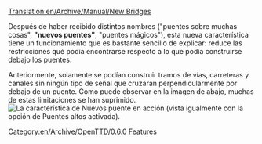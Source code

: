 [[Translation:en/Archive/Manual/New Bridges]]


Después de haber recibido distintos nombres ("puentes sobre muchas cosas", '''"nuevos puentes"''', "puentes mágicos"), esta nueva característica tiene un funcionamiento que es bastante sencillo de explicar: reduce las restricciones qué podía encontrarse respecto a lo que podía construirse debajo los puentes. 

Anteriormente, solamente se podían construir tramos de vías, carreteras y canales sin ningún tipo de señal que cruzaran perpendicularmente por debajo de un puente. Como puede observar en la imagen de abajo, muchas de estas limitaciones se han suprimido.
[[File:en/Manual/Bridges2 833.png|frame|center|La característica de Nuevos puente en acción (vista igualmente con la opción de Puentes altos activada).]]

[[Category:en/Archive/OpenTTD/0.6.0 Features]]